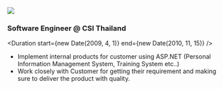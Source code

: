 
<Logo>
  <img src="/img/CSI.png" />
</Logo>

### Software Engineer @ CSI Thailand

<Duration start={new Date(2009, 4, 1)} end={new Date(2010, 11, 15)} />

- Implement internal products for customer using ASP.NET (Personal Information Management System, Training System etc..)
- Work closely with Customer for getting their requirement and making sure to deliver the product with quality.
